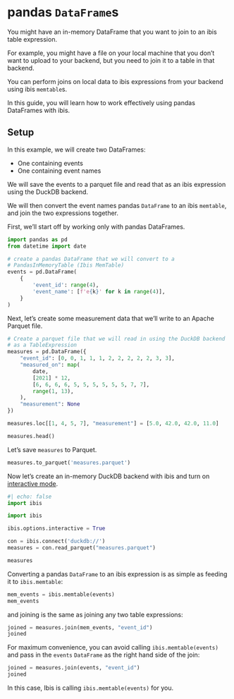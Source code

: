 # pandas `DataFrame`s

You might have an in-memory DataFrame that you want to join to an ibis table expression.

For example, you might have a file on your local machine that you don't want to upload to
your backend, but you need to join it to a table in that backend.

You can perform joins on local data to ibis expressions from your backend using ibis `memtable`s.

In this guide, you will learn how to work effectively using pandas DataFrames with ibis.

## Setup

In this example, we will create two DataFrames:

* One containing events
* One containing event names

We will save the events to a parquet file and read that as an ibis expression
using the DuckDB backend.

We will then convert the event names pandas `DataFrame` to an ibis `memtable`,
and join the two expressions together.

First, we'll start off by working only with pandas DataFrames.

```python
import pandas as pd
from datetime import date

# create a pandas DataFrame that we will convert to a
# PandasInMemoryTable (Ibis MemTable)
events = pd.DataFrame(
    {
        'event_id': range(4),
        'event_name': [f'e{k}' for k in range(4)],
    }
)
```

Next, let's create some measurement data that we'll write to an Apache Parquet file.

```python

# Create a parquet file that we will read in using the DuckDB backend
# as a TableExpression
measures = pd.DataFrame({
    "event_id": [0, 0, 1, 1, 1, 2, 2, 2, 2, 2, 3, 3],
    "measured_on": map(
        date,
        [2021] * 12,
        [6, 6, 6, 6, 5, 5, 5, 5, 5, 5, 7, 7],
        range(1, 13),
    ),
    "measurement": None
})

measures.loc[[1, 4, 5, 7], "measurement"] = [5.0, 42.0, 42.0, 11.0]

measures.head()
```

Let's save `measures` to Parquet.

```python
measures.to_parquet('measures.parquet')
```

Now let's create an in-memory DuckDB backend with ibis and turn on [interactive mode](../configure/basics.qmd#interactive-mode).

```python
#| echo: false
import ibis
```

```python
import ibis

ibis.options.interactive = True

con = ibis.connect('duckdb://')
measures = con.read_parquet("measures.parquet")

measures
```

Converting a pandas `DataFrame` to an ibis expression is as simple as feeding it to `ibis.memtable`:

```python
mem_events = ibis.memtable(events)
mem_events
```

and joining is the same as joining any two table expressions:

```python
joined = measures.join(mem_events, "event_id")
joined
```

For maximum convenience, you can avoid calling `ibis.memtable(events)` and
pass in the `events` `DataFrame` as the right hand side of the join:

```python
joined = measures.join(events, "event_id")
joined
```

In this case, Ibis is calling `ibis.memtable(events)` for you.
